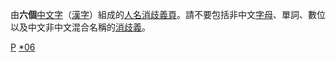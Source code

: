 由'''六個'''[[中文字|中文字]]（[[漢字|漢字]]）組成的[[:Category:人名消歧义|人名消歧義頁]]。請不要包括非中文[[字母|字母]]、單詞、數位以及中文非中文混合名稱的[[Wikipedia:消歧義|消歧義]]。
{{CategoryTOC}}
[[Category:六字消歧义|P]]
[[Category:人名消歧义|*06{{PAGENAME}}]]